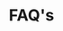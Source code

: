 ---
individual-type: "page"
id: 1
title: "FAQ's"
slug: "/faq"
image: "img/wedding_hero_img.jpg"
status: ""
content: ""
---